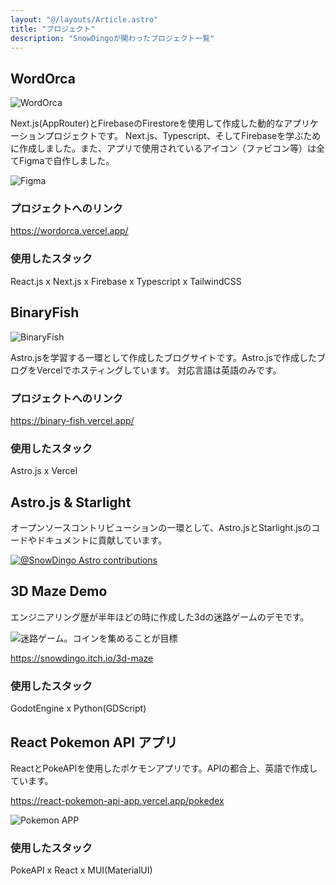 ```yaml
---
layout: "@/layouts/Article.astro"
title: "プロジェクト"
description: "SnowDingoが関わったプロジェクト一覧"
---
```


<PageHeadline title={frontmatter.title} />



## WordOrca 

![WordOrca](/WordOrcaNew.png)

Next.js(AppRouter)とFirebaseのFirestoreを使用して作成した動的なアプリケーションプロジェクトです。
Next.js、Typescript、そしてFirebaseを学ぶために作成しました。また、アプリで使用されているアイコン（ファビコン等）は全てFigmaで自作しました。


![Figma](/Figma.png)

### プロジェクトへのリンク
https://wordorca.vercel.app/

### 使用したスタック
React.js x Next.js x Firebase x Typescript x TailwindCSS


## BinaryFish

![BinaryFish](/BinaryFish.png)

Astro.jsを学習する一環として作成したブログサイトです。Astro.jsで作成したブログをVercelでホスティングしています。
対応言語は英語のみです。

### プロジェクトへのリンク
https://binary-fish.vercel.app/

### 使用したスタック
Astro.js x Vercel 


## Astro.js & Starlight
オープンソースコントリビューションの一環として、Astro.jsとStarlight.jsのコードやドキュメントに貢献しています。

[![@SnowDingo Astro contributions](https://astro.badg.es/v2/contributor/SnowDingo.svg)](https://astro.badg.es/contributor/SnowDingo/)


## 3D Maze Demo
エンジニアリング歴が半年ほどの時に作成した3dの迷路ゲームのデモです。

![迷路ゲーム。コインを集めることが目標](/Maze.png)

https://snowdingo.itch.io/3d-maze


### 使用したスタック
GodotEngine x Python(GDScript)


## React Pokemon API アプリ
ReactとPokeAPIを使用したポケモンアプリです。APIの都合上、英語で作成しています。

https://react-pokemon-api-app.vercel.app/pokedex

![Pokemon APP](/Pokemon.png)

### 使用したスタック
PokeAPI x React x MUI(MaterialUI)

